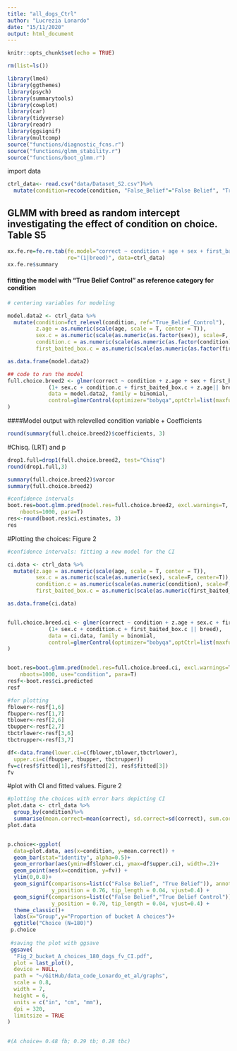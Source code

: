 ```yaml
---
title: "all_dogs_Ctrl"
author: "Lucrezia Lonardo"
date: "15/11/2020"
output: html_document
---
```


```r
knitr::opts_chunk$set(echo = TRUE)

rm(list=ls())

library(lme4)
library(ggthemes)
library(psych)
library(summarytools)
library(cowplot)
library(car)
library(tidyverse)
library(readr)
library(ggsignif)
library(multcomp)
source("functions/diagnostic_fcns.r")
source("functions/glmm_stability.r")
source("functions/boot_glmm.r")
```
import data
```r
ctrl_data<- read.csv("data/Dataset_S2.csv")%>%
  mutate(condition=recode(condition, "False_Belief"="False Belief", "True_Belief"="True Belief","True_Belief_Control"="True Belief Control"))
```
## GLMM with breed as random intercept investigating the effect of condition on choice. Table S5

```r
xx.fe.re=fe.re.tab(fe.model="correct ~ condition + age + sex + first_baited_box",
                   re="(1|breed)", data=ctrl_data)
xx.fe.re$summary
```

#### fitting the model with "True Belief Control" as reference category for condition
``` r
# centering variables for modeling

model.data2 <- ctrl_data %>% 
  mutate(condition=fct_relevel(condition, ref="True_Belief_Control"),
         z.age = as.numeric(scale(age, scale = T, center = T)),
         sex.c = as.numeric(scale(as.numeric(as.factor(sex)), scale=F, center=T)),
         condition.c = as.numeric(scale(as.numeric(as.factor(condition)), scale=F, center=T)),
         first_baited_box.c = as.numeric(scale(as.numeric(as.factor(first_baited_box)), scale=F, center=T)))

as.data.frame(model.data2)

## code to run the model
full.choice.breed2 <- glmer(correct ~ condition + z.age + sex + first_baited_box+
             (1+ sex.c + condition.c + first_baited_box.c + z.age|| breed), 
             data = model.data2, family = binomial, 
             control=glmerControl(optimizer="bobyqa",optCtrl=list(maxfun=2e5))
)
```
####Model output with relevelled condition variable
  + Coefficients
```r
round(summary(full.choice.breed2)$coefficients, 3)
```
#Chisq. (LRT) and p
```r
drop1.full=drop1(full.choice.breed2, test="Chisq")
round(drop1.full,3)
```
```r
summary(full.choice.breed2)$varcor
summary(full.choice.breed2)
```
```r
#confidence intervals
boot.res=boot.glmm.pred(model.res=full.choice.breed2, excl.warnings=T,
	nboots=1000, para=T)
res<-round(boot.res$ci.estimates, 3)
res
```
#Plotting the choices: Figure 2
```r
#confidence intervals: fitting a new model for the CI

ci.data <- ctrl_data %>% 
  mutate(z.age = as.numeric(scale(age, scale = T, center = T)),
         sex.c = as.numeric(scale(as.numeric(sex), scale=F, center=T)),
         condition.c = as.numeric(scale(as.numeric(condition), scale=F, center=T)),
         first_baited_box.c = as.numeric(scale(as.numeric(first_baited_box), scale=F, center=T)))

as.data.frame(ci.data)


full.choice.breed.ci <- glmer(correct ~ condition + z.age + sex.c + first_baited_box.c +
             (1+ sex.c + condition.c + first_baited_box.c || breed),
             data = ci.data, family = binomial,
             control=glmerControl(optimizer="bobyqa",optCtrl=list(maxfun=2e5))
)


boot.res=boot.glmm.pred(model.res=full.choice.breed.ci, excl.warnings=T,
	nboots=1000, use="condition", para=T)
resf<-boot.res$ci.predicted
resf

#for plotting
fblower<-resf[1,6]
fbupper<-resf[1,7]
tblower<-resf[2,6]
tbupper<-resf[2,7]
tbctrlower<-resf[3,6]
tbctrupper<-resf[3,7]

df<-data.frame(lower.ci=c(fblower,tblower,tbctrlower),
  upper.ci=c(fbupper, tbupper, tbctrupper))
fv=c(resf$fitted[1],resf$fitted[2], resf$fitted[3])
fv
```
#plot with CI and fitted values. Figure 2

```r
#plotting the choices with error bars depicting CI
plot.data <- ctrl_data %>%
  group_by(condition)%>%
  summarise(mean.correct=mean(correct), sd.correct=sd(correct), sum.correct=sum(correct), median.correct=median(correct), n.correct=length(correct), se.correct=sd(correct)/sqrt(length(correct)))
plot.data


p.choice<-ggplot(
  data=plot.data, aes(x=condition, y=mean.correct)) +
  geom_bar(stat="identity", alpha=0.5)+
  geom_errorbar(aes(ymin=df$lower.ci, ymax=df$upper.ci), width=.2)+
  geom_point(aes(x=condition, y=fv)) +
  ylim(0,0.8)+
  geom_signif(comparisons=list(c("False Belief", "True Belief")), annotations="*",
              y_position = 0.76, tip_length = 0.04, vjust=0.4) +
  geom_signif(comparisons=list(c("False Belief","True Belief Control")), annotations="*",
              y_position = 0.70, tip_length = 0.04, vjust=0.4) +
  theme_classic()+
  labs(x="Group",y="Proportion of bucket A choices")+
  ggtitle("Choice (N=180)")
 p.choice
 
 #saving the plot with ggsave
 ggsave(
  "Fig_2_bucket_A_choices_180_dogs_fv_CI.pdf",
  plot = last_plot(),
  device = NULL,
  path = "~/GitHub/data_code_Lonardo_et_al/graphs",
  scale = 0.8,
  width = 7,
  height = 6,
  units = c("in", "cm", "mm"),
  dpi = 320,
  limitsize = TRUE
)
 

#(A choice= 0.48 fb; 0.29 tb; 0.28 tbc)

```

